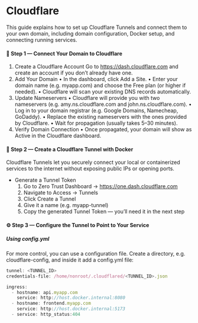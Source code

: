 # Cloudflare

This guide explains how to set up Cloudflare Tunnels and connect them to your own domain, including domain configuration, Docker setup, and connecting running services.

#### 🔗 Step 1 — Connect Your Domain to Cloudflare

1. Create a Cloudflare Account
   Go to https://dash.cloudflare.com and create an account if you don’t already have one.
2. Add Your Domain
   • In the dashboard, click Add a Site.
   • Enter your domain name (e.g. myapp.com) and choose the Free plan (or higher if needed).
   • Cloudflare will scan your existing DNS records automatically.
3. Update Nameservers
   • Cloudflare will provide you with two nameservers (e.g. amy.ns.cloudflare.com and john.ns.cloudflare.com).
   • Log in to your domain registrar (e.g. Google Domains, Namecheap, GoDaddy).
   • Replace the existing nameservers with the ones provided by Cloudflare.
   • Wait for propagation (usually takes 5–30 minutes).
4. Verify Domain Connection
   • Once propagated, your domain will show as Active in the Cloudflare dashboard.

#### 🐳 Step 2 — Create a Cloudflare Tunnel with Docker

Cloudflare Tunnels let you securely connect your local or containerized services to the internet without exposing public IPs or opening ports.

- Generate a Tunnel Token
  1.  Go to Zero Trust Dashboard → https://one.dash.cloudflare.com
  2.  Navigate to Access → Tunnels
  3.  Click Create a Tunnel
  4.  Give it a name (e.g. myapp-tunnel)
  5.  Copy the generated Tunnel Token — you’ll need it in the next step

#### ⚙️ Step 3 — Configure the Tunnel to Point to Your Service

##### Using config.yml

For more control, you can use a configuration file. Create a directory, e.g. cloudflare-config, and inside it add a config.yml file:

```js filename="config.yml"
tunnel: <TUNNEL_ID>
credentials-file: /home/nonroot/.cloudflared/<TUNNEL_ID>.json

ingress:
  - hostname: api.myapp.com
    service: http://host.docker.internal:8080
  - hostname: frontend.myapp.com
    service: http://host.docker.internal:5173
  - service: http_status:404
```
